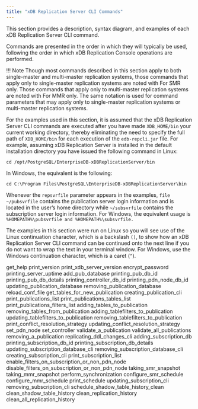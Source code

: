 ```yaml
---
title: "xDB Replication Server CLI Commands"
---
```


<div id="xdb_cli_commands" class="registered_link"></div>

This section provides a description, syntax diagram, and examples of each xDB Replication Server CLI command.

Commands are presented in the order in which they will typically be used, following the order in which xDB Replication Console operations are performed.

!!! Note
    Though most commands described in this section apply to both single-master and multi-master replication systems, those commands that apply only to single-master replication systems are noted with For SMR only. Those commands that apply only to multi-master replication systems are noted with For MMR only. The same notation is used for command parameters that may apply only to single-master replication systems or multi-master replication systems.

For the examples used in this section, it is assumed that the xDB Replication Server CLI commands are executed after you have made `XDB_HOME/bin` your current working directory, thereby eliminating the need to specify the full path of `XDB_HOME/bin` for each execution of the `edb-repcli.jar` file. For example, assuming xDB Replication Server is installed in the default installation directory you have issued the following command in Linux:

`cd /opt/PostgreSQL/EnterpriseDB-xDBReplicationServer/bin`

In Windows, the equivalent is the following:

`cd C:\Program Files\PostgreSQL\EnterpriseDB-xDBReplicationServer\bin`

Whenever the `repsvrfile` parameter appears in the examples, `file ~/pubsvrfile` contains the publication server login information and is located in the user’s home directory while `~/subsvrfile` contains the subscription server login information. For Windows, the equivalent usage is `%HOMEPATH%\pubsvrfile and %HOMEPATH%\subsvrfile.`

The examples in this section were run on Linux so you will see use of the Linux continuation character, which is a backslash ``()``, to show how an xDB Replication Server CLI command can be continued onto the next line if you do not want to wrap the text in your terminal window. For Windows, use the Windows continuation character, which is a caret (`^`).

<div class="toctree" maxdepth="3">

get_help print_version print_xdb_server_version encrypt_password printing_server_uptime add_pub_database printing_pub_db_id printing_pub_db_details printing_controller_db_id printing_pdn_node_db_id updating_publication_database removing_publication_database reload_conf_file get_tables_for_new_publication creating_publication_cli print_publications_list print_publications_tables_list print_publications_filters_list adding_tables_to_publication removing_tables_from_publication adding_tablefilters_to_publication updating_tablefilters_to_publication removing_tablefilters_to_publication print_conflict_resolution_strategy updating_conflict_resolution_strategy set_pdn_node set_controller validate_a_publication validate_all_publications removing_a_publication replicating_ddl_changes_cli adding_subscription_db printing_subscription_db_id printing_subscription_db_details updating_subscription_database_cli removing_subscription_database_cli creating_subscription_cli print_subscription_list enable_filters_on_subscription_or_non_pdn_node disable_filters_on_subscription_or_non_pdn_node taking_smr_snapshot taking_mmr_snapshot perform_synchronization configure_smr_schedule configure_mmr_schedule print_schedule updating_subscription_cli removing_subscription_cli schedule_shadow_table_history_clean clean_shadow_table_history clean_replication_history clean_all_replication_history

</div>
